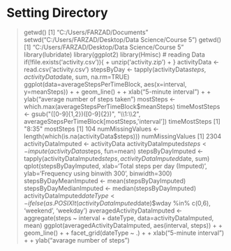 # Setting Directory
> getwd()
[1] "C:/Users/FARZAD/Documents"
> setwd("C:/Users/FARZAD/Desktop/Data Science/Course 5")
> getwd()
[1] "C:/Users/FARZAD/Desktop/Data Science/Course 5"
library(lubridate)
library(ggplot2) 
library(Hmisc)
# reading Data
> if(!file.exists('activity.csv')){
+     unzip('activity.zip')
+ }
> activityData <- read.csv('activity.csv')
> stepsByDay <- tapply(activityData$steps, activityData$date, sum, na.rm=TRUE)
> ggplot(data=averageStepsPerTimeBlock, aes(x=interval, y=meanSteps)) +
+     geom_line() +
+     xlab("5-minute interval") +
+     ylab("average number of steps taken")
> mostSteps <- which.max(averageStepsPerTimeBlock$meanSteps)
> timeMostSteps <-  gsub("([0-9]{1,2})([0-9]{2})", "\\1:\\2", averageStepsPerTimeBlock[mostSteps,'interval'])
> timeMostSteps
[1] "8:35"
> mostSteps
[1] 104
> numMissingValues <- length(which(is.na(activityData$steps)))
> numMissingValues
[1] 2304
> activityDataImputed <- activityData
> activityDataImputed$steps <- impute(activityData$steps, fun=mean)
> stepsByDayImputed <- tapply(activityDataImputed$steps, activityDataImputed$date, sum)
> qplot(stepsByDayImputed, xlab='Total steps per day (Imputed)', ylab='Frequency using binwith 300', binwidth=300)
> stepsByDayMeanImputed <- mean(stepsByDayImputed)
> stepsByDayMedianImputed <- median(stepsByDayImputed)
> activityDataImputed$dateType <-  ifelse(as.POSIXlt(activityDataImputed$date)$wday %in% c(0,6), 'weekend', 'weekday')
> averagedActivityDataImputed <- aggregate(steps ~ interval + dateType, data=activityDataImputed, mean)
> ggplot(averagedActivityDataImputed, aes(interval, steps)) + 
+     geom_line() + 
+     facet_grid(dateType ~ .) +
+     xlab("5-minute interval") + 
+     ylab("avarage number of steps")
